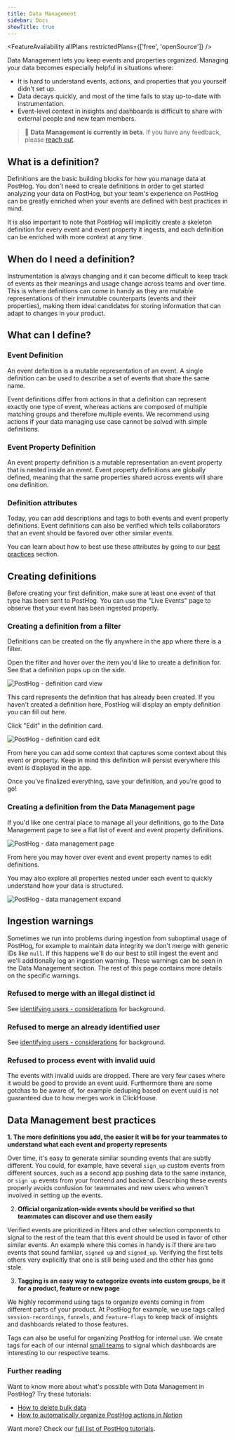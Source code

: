 ```yaml
---
title: Data Management
sidebar: Docs
showTitle: true
---
```


<FeatureAvailability allPlans restrictedPlans={['free', 'openSource']} />

[//]: # 'On restricted plans, users cannot create definitions and view any 30d metrics for events and event properties.'

Data Management lets you keep events and properties organized. Managing your data becomes especially helpful in situations where:

-   It is hard to understand events, actions, and properties that you yourself didn't set up.
-   Data decays quickly, and most of the time fails to stay up-to-date with instrumentation.
-   Event-level context in insights and dashboards is difficult to share with external people and new team members.

> 🚧 **Data Management is currently in beta**. If you have any feedback, please <a href="/questions" target="_blank">reach out</a>.

## What is a definition?

Definitions are the basic building blocks for how you manage data at PostHog. You don't need to create definitions in order to get started analyzing your data on PostHog, but your team's experience on PostHog can be greatly enriched when your events are defined with best practices in mind.

It is also important to note that PostHog will implicitly create a skeleton definition for every event and event property it ingests, and each definition
can be enriched with more context at any time.

## When do I need a definition?

Instrumentation is always changing and it can become difficult to keep track of events as their meanings and usage change across teams and over time. This is where definitions can come in handy as they are mutable representations of their immutable counterparts (events and their properties), making them ideal candidates for storing information that can adapt to changes in your product.

## What can I define?

### Event Definition

An event definition is a mutable representation of an event. A single definition can be used to describe a set of events that share the same name.

Event definitions differ from actions in that a definition can represent exactly one type of event, whereas actions are composed of multiple matching groups and therefore multiple events. We recommend using actions if your data managing use case cannot be solved with simple definitions.

### Event Property Definition

An event property definition is a mutable representation an event property that is nested inside an event. Event property definitions are globally defined, meaning that the same properties shared across events will share one definition.

### Definition attributes

Today, you can add descriptions and tags to both events and event property definitions. Event definitions can also be verified which tells collaborators that an event should be favored over other similar events.

You can learn about how to best use these attributes by going to our [best practices](/docs/user-guides/data-management/#data-management-best-practices) section.

## Creating definitions

Before creating your first definition, make sure at least one event of that type has been sent to PostHog. You can use the "Live Events" page to observe that your event has been ingested properly.

### Creating a definition from a filter

Definitions can be created on the fly anywhere in the app where there is a filter.

Open the filter and hover over the item you'd like to create a definition for. See that a definition pops up on the side.

![PostHog - definition card view](../images/features/data-management/definition-card-view.png)

This card represents the definition that has already been created. If you haven't created a definition here, PostHog will display an empty definition you can fill out here.

Click "Edit" in the definition card.

![PostHog - definition card edit](../images/features/data-management/definition-card-edit.png)

From here you can add some context that captures some context about this event or property. Keep in mind this definition will persist everywhere this event is displayed in the app.

Once you've finalized everything, save your definition, and you're good to go!

### Creating a definition from the Data Management page

If you'd like one central place to manage all your definitions, go to the Data Management page to see a flat list of event and event property definitions.

![PostHog - data management page](../images/features/data-management/data-management-page.png)

From here you may hover over event and event property names to edit definitions.

You may also explore all properties nested under each event to quickly understand how your data is structured.

![PostHog - data management expand](../images/features/data-management/data-management-event-expand.png)

## Ingestion warnings

Sometimes we run into problems during ingestion from suboptimal usage of PostHog, for example to maintain data integrity we don't merge with generic IDs like `null`.
If this happens we'll do our best to still ingest the event and we'll additionally log an ingestion warning. These warnings can be seen in the Data Management section.
The rest of this page contains more details on the specific warnings.

### Refused to merge with an illegal distinct id

See [identifying users - considerations](/docs/integrate/identifying-users#considerations) for background.

### Refused to merge an already identified user

See [identifying users - considerations](/docs/integrate/identifying-users#considerations) for background.

### Refused to process event with invalid uuid

The events with invalid uuids are dropped.
There are very few cases where it would be good to provide an event uuid.
Furthermore there are some gotchas to be aware of, for example deduping based on event uuid is not guaranteed due to how merges work in ClickHouse.


## Data Management best practices

**1. The more definitions you add, the easier it will be for your teammates to understand what each event and property represents**

Over time, it's easy to generate similar sounding events that are subtly different. You could, for example, have several `sign_up` custom events from different sources, such as a second app pushing data to the same instance, or `sign up` events from your frontend and backend. Describing these events properly avoids confusion for teammates and new users who weren't involved in setting up the events.

2. **Official organization-wide events should be verified so that teammates can discover and use them easily**

Verified events are prioritized in filters and other selection components to signal to the rest of the team that this event should be used in favor of other similar events. An example where this comes in handy is if there are two events that sound familiar, `signed up` and `signed_up`. Verifying the first tells others very explicitly that one is still being used and the other has gone stale.

3. **Tagging is an easy way to categorize events into custom groups, be it for a product, feature or new page**

We highly recommend using tags to organize events coming in from different parts of your product. At PostHog for example, we use tags called `session-recordings`, `funnels`, and `feature-flags` to keep track of insights and dashboards related to those features.

Tags can also be useful for organizing PostHog for internal use. We create tags for each of our internal [small teams](/handbook/people/team-structure/team-structure/why-small-teams) to signal which dashboards are interesting to our respective teams.


### Further reading

Want to know more about what's possible with Data Management in PostHog? Try these tutorials:

-   [How to delete bulk data](/tutorials/deleting-data)
-   [How to automatically organize PostHog actions in Notion](/tutorials/how-to-connect-posthog-and-notion-with-zapier)

Want more? Check our [full list of PostHog tutorials](https://posthog.com/tutorials).
